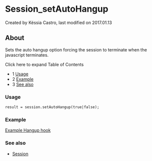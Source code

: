 
# Session_setAutoHangup 

 Created by  Késsia Castro, last modified on 2017.01.13

## About

Sets the auto hangup option forcing the session to terminate when the javascript terminates.

Click here to expand Table of Contents

* 1 [Usage](#-freeswitch--session_setautohangup-)
* 2 [Example](#-freeswitch--session_setautohangup-)
* 3 [See also](#see-also)

### Usage

```xml
result = session.setAutoHangup(true|false); 
```

### Example

[Example Hangup hook](../Javascript-Examples/Javascript-Example---set-hook_9634690.mdx#-freeswitch--javascript-example---set-hook-)

### See also

* [Session](index.mdx#methods)


